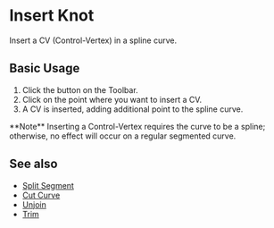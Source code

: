
# Insert Knot

<Reference shortcut="" command="Insert Knot" button="Toolbar" buttonIcon='button-insert-cv-into-curve' />

Insert a CV (Control-Vertex) in a spline curve.

## Basic Usage

1. Click the button <ButtonIcon type="button-split-segment" /> on the Toolbar.
2. Click on the point where you want to insert a CV.
3. A CV is inserted, adding additional point to the spline curve.

<VideoPlayer fileName="insert-knot"/>


<Callout type="info" emoji="🗒️">
**Note** Inserting a Control-Vertex requires the curve to be a spline; otherwise, no effect will occur on a regular segmented curve.     
</Callout>

## See also
- [Split Segment](split-segment)
- [Cut Curve](cut-curve)
- [Unjoin](unjoin)
- [Trim](trim)